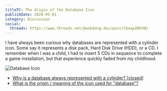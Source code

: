 ```yaml
---
titleTC: The Origin of the Database Icon
publishDate: 2024-05-01
category: Discussion
social:
  threads: https://www.threads.net/@webdong.dev/post/C6aapZNhVNJ
---
```


I have always been curious why databases are represented with a cylinder icon. Some say it represents a disk pack, Hard Disk Drive (HDD), or a CD. I remember when I was a child, I had to insert 5 CDs in sequence to complete a game installation, but that experience quickly faded from my childhood.

![Database Icon](./database-icon.webp)

- [Why is a database always represented with a cylinder? [closed]](https://stackoverflow.com/questions/2822650/why-is-a-database-always-represented-with-a-cylinder)
- [What is the origin / meaning of the icon used for "database"?](https://ux.stackexchange.com/questions/31784/what-is-the-origin-meaning-of-the-icon-used-for-database)
